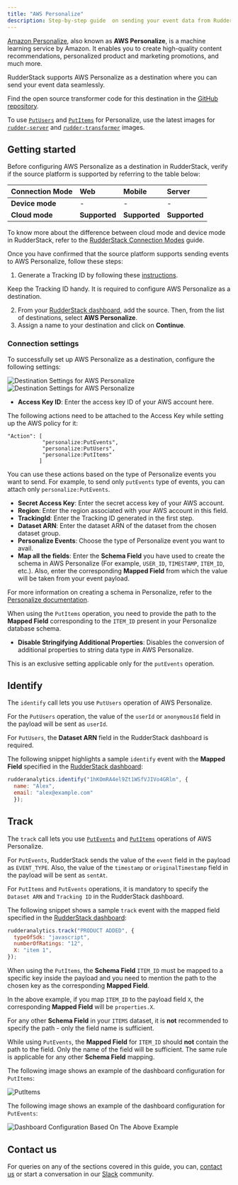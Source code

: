 ```yaml
---
title: "AWS Personalize"
description: Step-by-step guide  on sending your event data from RudderStack to AWS Personalize.
---
```


[Amazon Personalize](https://aws.amazon.com/personalize/), also known as **AWS Personalize**, is a machine learning service by Amazon. It enables you to create high-quality content recommendations, personalized product and marketing promotions, and much more.

RudderStack supports AWS Personalize as a destination where you can send your event data seamlessly.

<div class="successBlock">

Find the open source transformer code for this destination in the [GitHub repository](https://github.com/rudderlabs/rudder-transformer/tree/master/v0/destinations/personalize).
</div>

<div class="infoBlock">

To use [<code class="inline-code">PutUsers</code>](https://docs.aws.amazon.com/personalize/latest/dg/API_UBS_PutUsers.html) and [<code class="inline-code">PutItems</code>](https://docs.aws.amazon.com/personalize/latest/dg/API_UBS_PutItems.html) for Personalize, use the latest images for [<code class="inline-code">rudder-server</code>](https://github.com/rudderlabs/rudder-server) and [<code class="inline-code">rudder-transformer</code>](https://github.com/rudderlabs/rudder-transformer) images.
</div>

## Getting started

Before configuring AWS Personalize as a destination in RudderStack, verify if the source platform is supported by referring to the table below:

| **Connection Mode** | **Web** | **Mobile** | **Server** |
| :--- | :--- | :--- | :--- |
| **Device mode** | - | - | - |
| **Cloud mode** | **Supported** | **Supported** | **Supported** |

<div class="infoBlock">

To know more about the difference between cloud mode and device mode in RudderStack, refer to the <a href="https://rudderstack.com/docs/rudderstack-cloud/rudderstack-connection-modes/">RudderStack Connection Modes</a> guide.
</div>

Once you have confirmed that the source platform supports sending events to AWS Personalize, follow these steps:

1. Generate a Tracking ID by following these [instructions](https://github.com/rudderlabs/rudder-transformer/tree/destination_personalize/v0/personalize/scripts).

<div class="infoBlock">

Keep the Tracking ID handy. It is required to configure AWS Personalize as a destination.
</div>

2. From your [RudderStack dashboard](https://app.rudderstack.com/), add the source. Then, from the list of destinations, select **AWS Personalize**.
3. Assign a name to your destination and click on **Continue**.

### Connection settings

To successfully set up AWS Personalize as a destination, configure the following settings:

<img src="../../assets/event-stream-destinations/personalize-1.png" alt="Destination Settings for AWS Personalize" />
<img src="../../assets/event-stream-destinations/personalize-2.png" alt="Destination Settings for AWS Personalize" />

* **Access Key ID**: Enter the access key ID of your AWS account here.

<div class="infoBlock">

The following actions need to be attached to the Access Key while setting up the AWS policy for it:

```text
"Action": [
           "personalize:PutEvents",
           "personalize:PutUsers",
           "personalize:PutItems"
          ]
```

You can use these actions based on the type of Personalize events you want to send. For example, to send only <code class="inline-code">putEvents</code> type of events, you can attach only <code class="inline-code">personalize:PutEvents</code>.
</div>

* **Secret Access Key**: Enter the secret access key of your AWS account.
* **Region**: Enter the region associated with your AWS account in this field.
* **TrackingId**: Enter the Tracking ID generated in the first step.
* **Dataset ARN**: Enter the dataset ARN of the dataset from the chosen dataset group.
* **Personalize Events**: Choose the type of Personalize event you want to avail.
* **Map all the fields**: Enter the **Schema Field** you have used to create the schema in AWS Personalize (For example, `USER_ID`, `TIMESTAMP`, `ITEM_ID`, etc.). Also, enter the corresponding **Mapped Field** from which the value will be taken from your event payload.

<div class="infoBlock">

For more information on creating a schema in Personalize, refer to the [Personalize documentation](https://docs.aws.amazon.com/personalize/latest/dg/data-prep-creating-datasets.html).
</div>

<div class="infoBlock">

When using the <code class="inline-code">PutItems</code> operation, you need to provide the path to the <strong>Mapped Field</strong> corresponding to the <code class="inline-code">ITEM_ID</code> present in your Personalize database schema.
</div>

* **Disable Stringifying Additional Properties**: Disables the conversion of additional properties to string data type in AWS Personalize. 

<div class="infoBlock">

This is an exclusive setting applicable only for the <code class="inline-code">putEvents</code> operation.
</div>

## Identify

The <Link to="/rudderstack-api/api-specification/rudderstack-spec/identify"><code class="inline-code">identify</code></Link> call lets you use `PutUsers` operation of AWS Personalize.

<div class="infoBlock">

For the <code class="inline-code">PutUsers</code> operation, the value of the <code class="inline-code">userId</code> or <code class="inline-code">anonymousId</code> field in the payload will be sent as <code class="inline-code">userId</code>.
</div>

<div class="infoBlock">

For <code class="inline-code">PutUsers</code>, the <strong>Dataset ARN</strong> field in the RudderStack dashboard is required.
</div>

The following snippet highlights a sample `identify` event with the **Mapped Field** specified in the [RudderStack dashboard](https://app.rudderstack.com/):

```javascript
rudderanalytics.identify("1hKOmRA4el9Zt1WSfVJIVo4GRlm", {
  name: "Alex",
  email: "alex@example.com"
  });
```

## Track

The <Link to="/rudderstack-api/api-specification/rudderstack-spec/track"><code class="inline-code">track</code></Link> call lets you use [`PutEvents`](https://docs.aws.amazon.com/personalize/latest/dg/API_UBS_PutEvents.html) and [`PutItems`](https://docs.aws.amazon.com/personalize/latest/dg/API_UBS_PutItems.html) operations of AWS Personalize.

<div class="infoBlock">

For <code class="inline-code">PutEvents</code>, RudderStack sends the value of the <code class="inline-code">event</code> field in the payload as <code class="inline-code">EVENT_TYPE</code>. Also, the value of the <code class="inline-code">timestamp</code> or <code class="inline-code">originalTimestamp</code> field in the payload will be sent as <code class="inline-code">sentAt</code>.
</div>

<div class="infoBlock">

For <code class="inline-code">PutItems</code> and <code class="inline-code">PutEvents</code> operations, it is mandatory to specify the <code class="inline-code">Dataset ARN</code> and <code class="inline-code">Tracking ID</code> in the RudderStack dashboard.
</div>

The following snippet shows a sample `track` event with the mapped field specified in the [RudderStack dashboard](https://app.rudderstack.com/):

```javascript
rudderanalytics.track("PRODUCT ADDED", {
  typeOfSdk: "javascript",
  numberOfRatings: "12",
  X: "item 1",
});
```

<div class="infoBlock">

When using the <code class="inline-code">PutItems</code>, the <strong>Schema Field</strong> <code class="inline-code">ITEM_ID</code> must be mapped to a specific key inside the payload and you need to mention the path to the chosen key as the corresponding <strong>Mapped Field</strong>.
</div>

In the above example, if you map `ITEM_ID` to the payload field `X`, the corresponding **Mapped Field** will be `properties.X`.

<div class="infoBlock">

For any other <strong>Schema Field</strong> in your <code class="inline-code">ITEMS</code> dataset, it is <strong>not</strong> recommended to specify the path - only the field name is sufficient.
</div>

<div class="warningBlock">

While using <code class="inline-code">PutEvents</code>, the <strong>Mapped Field</strong> for <code class="inline-code">ITEM_ID</code> should <strong>not</strong> contain the path to the field. Only the name of the field will be sufficient. The same rule is applicable for any other <strong>Schema Field</strong>  mapping.
</div>

The following image shows an example of the dashboard configuration for `PutItems`:

<img src="../../assets/putItems.png" alt="PutItems" />

The following image shows an example of the dashboard configuration for `PutEvents`:

<img src="../../assets/putEvents.png" alt="Dashboard Configuration Based On The Above Example" />

## Contact us

For queries on any of the sections covered in this guide, you can, [contact us](mailto:%20docs@rudderstack.com) or start a conversation in our [Slack](https://rudderstack.com/join-rudderstack-slack-community) community.
